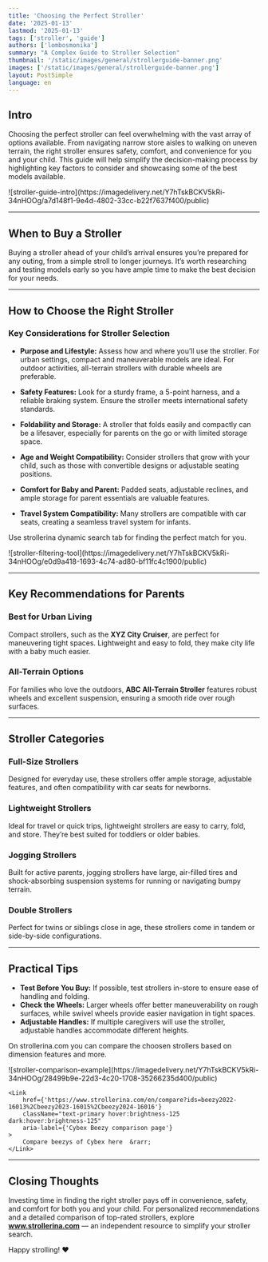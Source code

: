 ```yaml
---
title: 'Choosing the Perfect Stroller'
date: '2025-01-13'
lastmod: '2025-01-13'
tags: ['stroller', 'guide']
authors: ['lombosmonika']
summary: "A Complex Guide to Stroller Selection"
thumbnail: '/static/images/general/strollerguide-banner.png'
images: ['/static/images/general/strollerguide-banner.png']
layout: PostSimple
language: en
---
```


## Intro

Choosing the perfect stroller can feel overwhelming with the vast array of options available. From navigating narrow store aisles to walking on uneven terrain, the right stroller ensures safety, comfort, and convenience for you and your child. This guide will help simplify the decision-making process by highlighting key factors to consider and showcasing some of the best models available.

<div className="align-center flex flex-col justify-center gap-0 md:flex-row md:gap-4">
    ![stroller-guide-intro](https://imagedelivery.net/Y7hTskBCKV5kRi-34nHOOg/a7d148f1-9e4d-4802-33cc-b22f7637f400/public)
</div>

---

## When to Buy a Stroller

Buying a stroller ahead of your child’s arrival ensures you’re prepared for any outing, from a simple stroll to longer journeys. It’s worth researching and testing models early so you have ample time to make the best decision for your needs.

---

## How to Choose the Right Stroller

### Key Considerations for Stroller Selection

- **Purpose and Lifestyle:** Assess how and where you’ll use the stroller. For urban settings, compact and maneuverable models are ideal. For outdoor activities, all-terrain strollers with durable wheels are preferable.
  
- **Safety Features:** Look for a sturdy frame, a 5-point harness, and a reliable braking system. Ensure the stroller meets international safety standards.
  
- **Foldability and Storage:** A stroller that folds easily and compactly can be a lifesaver, especially for parents on the go or with limited storage space.
  
- **Age and Weight Compatibility:** Consider strollers that grow with your child, such as those with convertible designs or adjustable seating positions.
  
- **Comfort for Baby and Parent:** Padded seats, adjustable reclines, and ample storage for parent essentials are valuable features.
  
- **Travel System Compatibility:** Many strollers are compatible with car seats, creating a seamless travel system for infants.

Use strollerina dynamic search tab for finding the perfect match for you.

<div className="align-center flex flex-col justify-center gap-0 md:flex-row md:gap-4">
    ![stroller-filtering-tool](https://imagedelivery.net/Y7hTskBCKV5kRi-34nHOOg/e0d9a418-1693-4c74-ad80-bf11fc4c1900/public)
</div>

---

## Key Recommendations for Parents

### Best for Urban Living

Compact strollers, such as the **XYZ City Cruiser**, are perfect for maneuvering tight spaces. Lightweight and easy to fold, they make city life with a baby much easier.

### All-Terrain Options

For families who love the outdoors, **ABC All-Terrain Stroller** features robust wheels and excellent suspension, ensuring a smooth ride over rough surfaces.

---

## Stroller Categories

### Full-Size Strollers

Designed for everyday use, these strollers offer ample storage, adjustable features, and often compatibility with car seats for newborns.

### Lightweight Strollers

Ideal for travel or quick trips, lightweight strollers are easy to carry, fold, and store. They’re best suited for toddlers or older babies.

### Jogging Strollers

Built for active parents, jogging strollers have large, air-filled tires and shock-absorbing suspension systems for running or navigating bumpy terrain.

### Double Strollers

Perfect for twins or siblings close in age, these strollers come in tandem or side-by-side configurations.

---

## Practical Tips

- **Test Before You Buy:** If possible, test strollers in-store to ensure ease of handling and folding.
- **Check the Wheels:** Larger wheels offer better maneuverability on rough surfaces, while swivel wheels provide easier navigation in tight spaces.
- **Adjustable Handles:** If multiple caregivers will use the stroller, adjustable handles accommodate different heights.

On strollerina.com you can compare the choosen strollers based on dimension features and more. 

<div className="align-center flex flex-col justify-center gap-0 md:flex-row md:gap-4">
    ![stroller-comparison-example](https://imagedelivery.net/Y7hTskBCKV5kRi-34nHOOg/28499b9e-22d3-4c20-1708-35266235d400/public)
</div>


    <Link
        href={'https://www.strollerina.com/en/compare?ids=beezy2022-16013%2Cbeezy2023-16015%2Cbeezy2024-16016'}
        className="text-primary hover:brightness-125 dark:hover:brightness-125"
        aria-label={'Cybex Beezy comparison page'}
    >
        Compare beezys of Cybex here  &rarr;
    </Link>

---

## Closing Thoughts

Investing time in finding the right stroller pays off in convenience, safety, and comfort for both you and your child. For personalized recommendations and a detailed comparison of top-rated strollers, explore **www.strollerina.com** — an independent resource to simplify your stroller search.

Happy strolling! ❤
